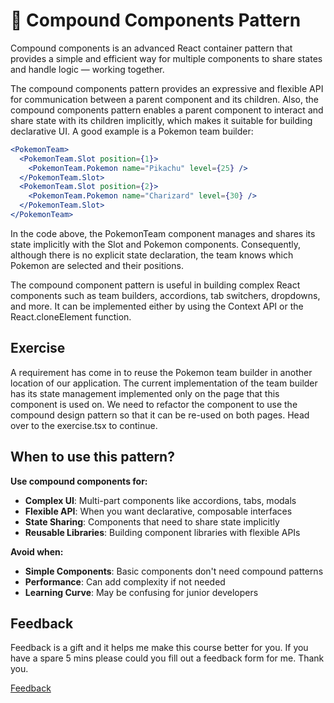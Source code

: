 
<Meta title="Lessons/🥈 Silver/🧩 Compound Components Pattern/01-Lesson" />

# 🧩 Compound Components Pattern

Compound components is an advanced React container pattern that provides a simple and efficient way for multiple components to share states and handle logic — working together.

The compound components pattern provides an expressive and flexible API for communication between a parent component and its children. Also, the compound components pattern enables a parent component to interact and share state with its children implicitly, which makes it suitable for building declarative UI. A good example is a Pokemon team builder:

```jsx
<PokemonTeam>
  <PokemonTeam.Slot position={1}>
    <PokemonTeam.Pokemon name="Pikachu" level={25} />
  </PokemonTeam.Slot>
  <PokemonTeam.Slot position={2}>
    <PokemonTeam.Pokemon name="Charizard" level={30} />
  </PokemonTeam.Slot>
</PokemonTeam>
```

In the code above, the PokemonTeam component manages and shares its state implicitly with the Slot and Pokemon components. Consequently, although there is no explicit state declaration, the team knows which Pokemon are selected and their positions.

The compound component pattern is useful in building complex React components such as team builders, accordions, tab switchers, dropdowns, and more. It can be implemented either by using the Context API or the React.cloneElement function.

## Exercise

A requirement has come in to reuse the Pokemon team builder in another location of our application. The current implementation of the team builder has its state management implemented only on the page that this component is used on. We need to refactor the component to use the compound design pattern so that it can be re-used on both pages. Head over to the exercise.tsx to continue.

## When to use this pattern?

**Use compound components for:**
- **Complex UI**: Multi-part components like accordions, tabs, modals
- **Flexible API**: When you want declarative, composable interfaces
- **State Sharing**: Components that need to share state implicitly
- **Reusable Libraries**: Building component libraries with flexible APIs

**Avoid when:**
- **Simple Components**: Basic components don't need compound patterns
- **Performance**: Can add complexity if not needed
- **Learning Curve**: May be confusing for junior developers

## Feedback

Feedback is a gift and it helps me make this course better for you. If you have a spare 5 mins please could you fill out a feedback form for me. Thank you.

[Feedback](https://github.com/code-mattclaffey/react-design-patterns/issues/new)
